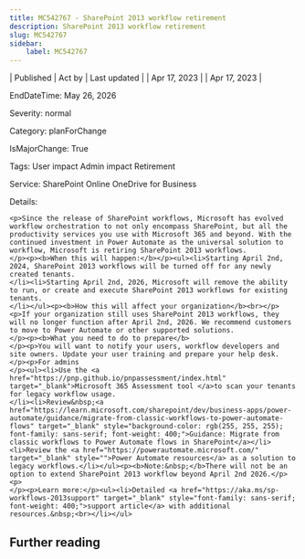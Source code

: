 ```yaml
---
title: MC542767 - SharePoint 2013 workflow retirement
description: SharePoint 2013 workflow retirement
slug: MC542767
sidebar:
    label: MC542767
---
```



| Published | Act by | Last updated |
| Apr 17, 2023 |  | Apr 17, 2023 |

EndDateTime: May 26, 2026

Severity: normal

Category: planForChange

IsMajorChange: True

Tags: User impact Admin impact Retirement

Service: SharePoint Online OneDrive for Business

Details: 

```
<p>Since the release of SharePoint workflows, Microsoft has evolved workflow orchestration to not only encompass SharePoint, but all the productivity services you use with Microsoft 365 and beyond. With the continued investment in Power Automate as the universal solution to workflow, Microsoft is retiring SharePoint 2013 workflows. 
</p><p><b>When this will happen:</b></p><ul><li>Starting April 2nd, 2024, SharePoint 2013 workflows will be turned off for any newly created tenants. 
</li><li>Starting April 2nd, 2026, Microsoft will remove the ability to run, or create and execute SharePoint 2013 workflows for existing tenants. 
</li></ul><p><b>How this will affect your organization</b><br></p><p>If your organization still uses SharePoint 2013 workflows, they will no longer function after April 2nd, 2026. We recommend customers to move to Power Automate or other supported solutions. 
</p><p><b>What you need to do to prepare</b> 
</p><p>You will want to notify your users, workflow developers and site owners. Update your user training and prepare your help desk. 
</p><p>For admins 
</p><ul><li>Use the <a href="https://pnp.github.io/pnpassessment/index.html" target="_blank">Microsoft 365 Assessment tool </a>to scan your tenants for legacy workflow usage. 
</li><li>Review&nbsp;<a href="https://learn.microsoft.com/sharepoint/dev/business-apps/power-automate/guidance/migrate-from-classic-workflows-to-power-automate-flows" target="_blank" style="background-color: rgb(255, 255, 255); font-family: sans-serif; font-weight: 400;">Guidance: Migrate from classic workflows to Power Automate flows in SharePoint</a></li><li>Review the <a href="https://powerautomate.microsoft.com/" target="_blank" style="">Power Automate resources</a> as a solution to legacy workflows.</li></ul><p><b>Note:&nbsp;</b>There will not be an option to extend SharePoint 2013 workflow beyond April 2nd 2026.</p><p>  
</p><p>Learn more:</p><ul><li>Detailed <a href="https://aka.ms/sp-workflows-2013support" target="_blank" style="font-family: sans-serif; font-weight: 400;">support article</a> with additional resources.&nbsp;<br></li></ul>
```

## Further reading
